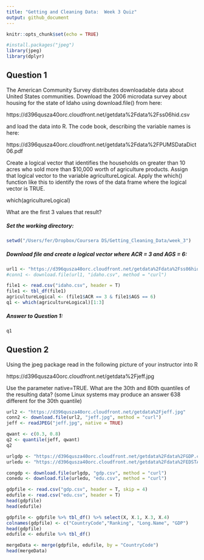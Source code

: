 ```yaml
---
title: "Getting and Cleaning Data:  Week 3 Quiz"
output: github_document
---
```


```r
knitr::opts_chunk$set(echo = TRUE)

#install.packages("jpeg")
library(jpeg)
library(dplyr)

```
## Question 1

The American Community Survey distributes downloadable data about United States communities. 
Download the 2006 microdata survey about housing for the state of Idaho using download.file() from here:

https://d396qusza40orc.cloudfront.net/getdata%2Fdata%2Fss06hid.csv

and load the data into R. The code book, describing the variable names is here:

https://d396qusza40orc.cloudfront.net/getdata%2Fdata%2FPUMSDataDict06.pdf

Create a logical vector that identifies the households on greater than 10 acres who sold more than $10,000 worth of agriculture products. Assign that logical vector to the variable agricultureLogical. Apply the which() function like this to identify the rows of the data frame where the logical vector is TRUE.

which(agricultureLogical)

What are the first 3 values that result?

##### Set the working directory:

```r
setwd("/Users/fer/Dropbox/Coursera DS/Getting_Cleaning_Data/week_3")
```

##### Download file and create a logical vector where ACR = 3 and AGS = 6:

```r

url1 <- "https://d396qusza40orc.cloudfront.net/getdata%2Fdata%2Fss06hid.csv"
#conn1 <- download.file(url1, "idaho.csv", method = "curl")

file1 <- read.csv("idaho.csv", header = T)
file1 <- tbl_df(file1)
agricultureLogical <- (file1$ACR == 3 & file1$AGS == 6)
q1 <- which(agricultureLogical)[1:3]


```

##### Answer to Question 1:  

```r

q1

```

## Question 2

Using the jpeg package read in the following picture of your instructor into R

https://d396qusza40orc.cloudfront.net/getdata%2Fjeff.jpg

Use the parameter native=TRUE. What are the 30th and 80th quantiles of the resulting data? 
(some Linux systems may produce an answer 638 different for the 30th quantile)

``` r

url2 <- "https://d396qusza40orc.cloudfront.net/getdata%2Fjeff.jpg"
conn2 <- download.file(url2, "jeff.jpg", method = "curl")
jeff <- readJPEG("jeff.jpg", native = TRUE)

qwant <- c(0.3, 0.8)
q2 <- quantile(jeff, qwant)
q2

```


``` r

urlgdp <- "https://d396qusza40orc.cloudfront.net/getdata%2Fdata%2FGDP.csv"
urledu <- "https://d396qusza40orc.cloudfront.net/getdata%2Fdata%2FEDSTATS_Country.csv"

congdp <- download.file(urlgdp, "gdp.csv", method = "curl")
conedu <- download.file(urledu, "edu.csv", method = "curl")

gdpfile <- read.csv("gdp.csv", header = T, skip = 4)
edufile <- read.csv("edu.csv", header = T)
head(gdpfile)
head(edufile)

gdpfile <- gdpfile %>% tbl_df() %>% select(X, X.1, X.3, X.4) 
colnames(gdpfile) <- c("CountryCode","Ranking", "Long.Name", "GDP")
head(gdpfile)
edufile <- edufile %>% tbl_df()

mergeData <- merge(gdpfile, edufile, by = "CountryCode")
head(mergeData)

```